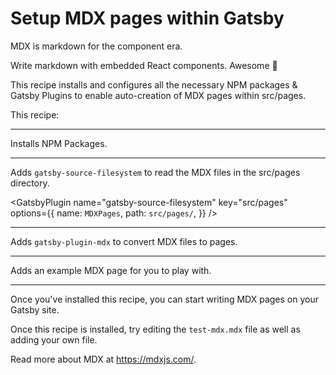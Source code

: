 # Setup MDX pages within Gatsby

MDX is markdown for the component era.

Write markdown with embedded React components.
Awesome 🤯

This recipe installs and configures all
the necessary NPM packages & Gatsby Plugins
to enable auto-creation of MDX pages within
src/pages.

This recipe:

---

Installs NPM Packages.

<NPMPackage name="gatsby-source-filesystem" />
<NPMPackage name="gatsby-plugin-mdx" />
<NPMPackage name="@mdx-js/mdx" />
<NPMPackage name="@mdx-js/react" />

---

Adds `gatsby-source-filesystem` to read the MDX files in the src/pages
directory.

<GatsbyPlugin
  name="gatsby-source-filesystem"
  key="src/pages"
  options={{
    name: `MDXPages`,
    path: `src/pages/`,
  }}
/>

---

Adds `gatsby-plugin-mdx` to convert MDX files to pages.

<GatsbyPlugin name="gatsby-plugin-mdx" />

---

Adds an example MDX page for you to play with.

<File
  path="src/pages/test-mdx.mdx"
  content="https://gist.githubusercontent.com/KyleAMathews/70103d56afb44f1a56f01d68962e8a77/raw/1c6e08d1fc18644d31681d06ed568369d50f6cb4/test-page.mdx"
/>

---

Once you've installed this recipe, you can start writing MDX pages on your Gatsby site.

Once this recipe is installed, try editing the `test-mdx.mdx` file as well as adding your own file.

Read more about MDX at https://mdxjs.com/.
